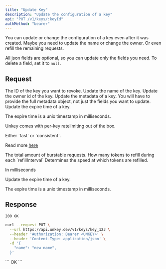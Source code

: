 ```yaml
---
title: "Update Key"
description: "Update the configuration of a key"
api: "PUT /v1/keys/:keyId"
authMethod: "bearer"
---
```


You can update or change the configuration of a key even after it was created. Maybe you need to update the name or change the owner.
Or even refill the remaining requests.

All json fields are optional, so you can update only the fields you need.
To delete a field, set it to `null`.

## Request

<ParamField path="keyId" type="string" required>
  The ID of the key you want to revoke.
</ParamField>

<ParamField body="name" type="string | null">
  Update the name of the key.
</ParamField>

<ParamField body="ownerId" type="string | null">
  Update the owner id of the key.
</ParamField>

<ParamField body="meta" type="JSON | null">
  Update the metadata of a key. You will have to provide the full metadata
  object, not just the fields you want to update.
</ParamField>

<ParamField body="expires" type="int | null">
  Update the expire time of a key.

The expire time is a unix timestamp in milliseconds.

</ParamField>

<ParamField body="ratelimit" type="Object | null" >

Unkey comes with per-key ratelimiting out of the box.

  <Expandable title="properties">

  <ParamField body="type" type="string" required>
  Either `fast` or `consistent`.

Read more [here](/features/ratelimiting)

  </ParamField>
  <ParamField body="limit" type="int" required>
  The total amount of burstable requests.

  </ParamField>
  <ParamField body="refillRate" type="int" required>
  How many tokens to refill during each `refillInterval`
  </ParamField>
  <ParamField body="refillInterval" type="int" required>
  Determines the speed at which tokens are refilled.

In milliseconds

  </ParamField>
 </Expandable>
</ParamField>

<ParamField body="remaining" type="int | null">
  Update the expire time of a key.

The expire time is a unix timestamp in milliseconds.

</ParamField>

## Response

`200 OK`

<RequestExample>

```sh
curl --request PUT \
  --url https://api.unkey.dev/v1/keys/key_123 \
  --header 'Authorization: Bearer <UNKEY>' \
  --header 'Content-Type: application/json' \
  -d '{
    "name": "new name",
  }'
```

</RequestExample>

<ResponseExample>
```
OK
```

</ResponseExample>
